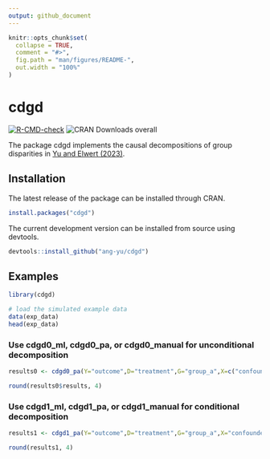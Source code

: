 ```yaml
---
output: github_document
---
```


```r
knitr::opts_chunk$set(
  collapse = TRUE,
  comment = "#>",
  fig.path = "man/figures/README-",
  out.width = "100%"
)
```

# cdgd

[![R-CMD-check](https://github.com/ang-yu/cdgd/actions/workflows/R-CMD-check.yaml/badge.svg)](https://github.com/ang-yu/cdgd/actions/workflows/R-CMD-check.yaml)
![CRAN Downloads overall](https://cranlogs.r-pkg.org/badges/grand-total/cdgd)


The package cdgd implements the causal decompositions of group disparities in [Yu and Elwert (2023)](https://arxiv.org/abs/2306.16591).

## Installation

The latest release of the package can be installed through CRAN.

```R
install.packages("cdgd")
```

The current development version can be installed from source using devtools.

```R
devtools::install_github("ang-yu/cdgd")
```

## Examples 
  
```r
library(cdgd)  

# load the simulated example data
data(exp_data)
head(exp_data)
```

### Use cdgd0_ml, cdgd0_pa, or cdgd0_manual for unconditional decomposition

```r
results0 <- cdgd0_pa(Y="outcome",D="treatment",G="group_a",X=c("confounder","Q"),data=exp_data,alpha=0.05)

round(results0$results, 4)
```

### Use cdgd1_ml, cdgd1_pa, or cdgd1_manual for conditional decomposition 

```r
results1 <- cdgd1_pa(Y="outcome",D="treatment",G="group_a",X="confounder",Q="Q",data=exp_data,alpha=0.05)

round(results1, 4)
```
